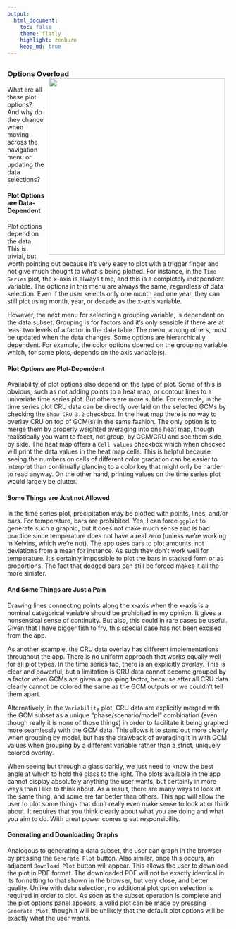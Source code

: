 ```yaml
---
output:
  html_document:
    toc: false
    theme: flatly
    highlight: zenburn
    keep_md: true
---
```


##
##
### Options Overload <img style="float: right; padding-left: 10px; padding-right: 10px" src="img/plotOptionsPanel.png" width="400"/>
What are all these plot options? And why do they change when moving across the navigation menu or updating the data selections?

#### Plot Options are Data-Dependent
Plot options depend on the data. This is trivial, but worth pointing out because it's very easy to plot with a trigger finger and not give much thought to *what* is being plotted.
For instance, in the `Time Series` plot, the x-axis is always time, and this is a completely independent variable.
The options in this menu are always the same, regardless of data selection.
Even if the user selects only one month and one year, they can still plot using month, year, or decade as the x-axis variable.

However, the next menu for selecting a grouping variable, is dependent on the data subset.
Grouping is for factors and it's only sensible if there are at least two levels of a factor in the data table.
The menu, among others, must be updated when the data changes.
Some options are hierarchically dependent. For example, the color options dpened on the grouping variable which, for some plots, depends on the axis variable(s).

#### Plot Options are Plot-Dependent
Availability of plot options also depend on the type of plot. Some of this is obvious, such as not adding points to a heat map, or contour lines to a univariate time series plot.
But others are more subtle. For example, in the time series plot CRU data can be directly overlaid on the selected GCMs by checking the `Show CRU 3.2` checkbox.
In the heat map there is no way to overlay CRU on top of GCM(s) in the same fashion. The only option is to merge them by properly weighted averaging into one heat map,
though realistically you want to facet, not group, by GCM/CRU and see them side by side.
The heat map offers a `Cell values` checkbox which when checked will print the data values in the heat map cells.
This is helpful because seeing the numbers on cells of different color gradation can be easier to interpret than continually glancing to a color key that might only be harder to read anyway.
On the other hand, printing values on the time series plot would largely be clutter.

#### Some Things are Just not Allowed
In the time series plot, precipitation may be plotted with points, lines, and/or bars.
For temperature, bars are prohibited. Yes, I can force `ggplot` to generate such a graphic, but it does not make much sense and is bad practice since temperature does not have a real zero 
(unless we're working in Kelvins, which we're not).
The app uses bars to plot amounts, not deviations from a mean for instance. As such they don't work well for temperature. It's certainly impossible to plot the bars in stacked form or as proportions.
The fact that dodged bars can still be forced makes it all the more sinister.

#### And Some Things are Just a Pain
Drawing lines connecting points along the x-axis when the x-axis is a nominal categorical variable should be prohibited in my opinion.
It gives a nonsensical sense of continuity. But also, this could in rare cases be useful. Given that I have bigger fish to fry, this special case has not been excised from the app.

As another example, the CRU data overlay has different implementations throughout the app. There is no uniform approach that works equally well for all plot types.
In the time series tab, there is an explicitly overlay. This is clear and powerful, but a limitation is CRU data cannot become grouped by a factor when GCMs are given a grouping factor,
because after all CRU data clearly cannot be colored the same as the GCM outputs or we couldn't tell them apart.

Alternatively, in the `Variability` plot, CRU data are explicitly merged with the GCM subset as a unique "phase/scenario/model" combination (even though really it is none of those things)
in order to facilitate it being graphed more seamlessly with the GCM data. This allows it to stand out more clearly when grouping by model,
but has the drawback of averaging it in with GCM values when grouping by a different variable rather than a strict, uniquely colored overlay.

When seeing but through a glass darkly, we just need to know the best angle at which to hold the glass to the light.
The plots available in the app cannot display absolutely anything the user wants, but certainly in more ways than I like to think about.
As a result, there are many ways to look at the same thing, and some are far better than others.
This app will allow the user to plot some things that don't really even make sense to look at or think about.
It requires that you think clearly about what you are doing and what you aim to do.
With great power comes great responsibility.

#### Generating and Downloading Graphs
Analogous to generating a data subset, the user can graph in the browser by pressing the `Generate Plot` button.
Also similar, once this occurs, an adjacent `Download Plot` button will appear.
This allows the user to download the plot in PDF format.
The downloaded PDF will not be exactly identical in its formatting to that shown in the browser, but very close, and better quality.
Unlike with data selection, no additional plot option selection is required in order to plot.
As soon as the subset operation is complete and the plot options panel appears, a valid plot can be made by pressing `Generate Plot`,
though it will be unlikely that the default plot options will be exactly what the user wants.

